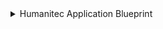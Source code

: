 <details>
<summary>Humanitec Application Blueprint</summary>

```json showLineNumbers
{
  "identifier": "humanitecApplication",
  "description": "Humanitec Application",
  "title": "humanitecApplication",
  "icon": "Apps",
  "schema": {
    "properties": {
      "createdAt": {
        "type": "string",
        "title": "Created At",
        "format": "date-time"
      }
    },
    "required": []
  },
  "mirrorProperties": {},
  "calculationProperties": {},
  "aggregationProperties": {},
  "relations": {}
}
```
</details>